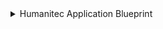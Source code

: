 <details>
<summary>Humanitec Application Blueprint</summary>

```json showLineNumbers
{
  "identifier": "humanitecApplication",
  "description": "Humanitec Application",
  "title": "humanitecApplication",
  "icon": "Apps",
  "schema": {
    "properties": {
      "createdAt": {
        "type": "string",
        "title": "Created At",
        "format": "date-time"
      }
    },
    "required": []
  },
  "mirrorProperties": {},
  "calculationProperties": {},
  "aggregationProperties": {},
  "relations": {}
}
```
</details>